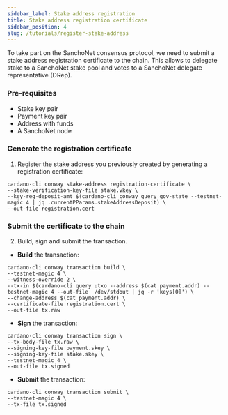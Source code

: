 ```yaml
---
sidebar_label: Stake address registration
title: Stake address registration certificate
sidebar_position: 4
slug: /tutorials/register-stake-address
---
```


To take part on the SanchoNet consensus protocol, we need to submit a stake address registration certificate to the chain. This allows to delegate stake to a SanchoNet stake pool
and votes to a SanchoNet delegate representative (DRep).

### Pre-requisites

* Stake key pair
* Payment key pair
* Address with funds
* A SanchoNet node

### Generate the registration certificate

1. Register the stake address you previously created by generating a registration certificate:

```
cardano-cli conway stake-address registration-certificate \
--stake-verification-key-file stake.vkey \
--key-reg-deposit-amt $(cardano-cli conway query gov-state --testnet-magic 4 | jq .currentPParams.stakeAddressDeposit) \
--out-file registration.cert
```

### Submit the certificate to the chain

2. Build, sign and submit the transaction.

* **Build** the transaction:

```
cardano-cli conway transaction build \
--testnet-magic 4 \
--witness-override 2 \
--tx-in $(cardano-cli query utxo --address $(cat payment.addr) --testnet-magic 4 --out-file  /dev/stdout | jq -r 'keys[0]') \
--change-address $(cat payment.addr) \
--certificate-file registration.cert \
--out-file tx.raw
```

* **Sign** the transaction:

```
cardano-cli conway transaction sign \
--tx-body-file tx.raw \
--signing-key-file payment.skey \
--signing-key-file stake.skey \
--testnet-magic 4 \
--out-file tx.signed
```

* **Submit** the transaction:

```
cardano-cli conway transaction submit \
--testnet-magic 4 \
--tx-file tx.signed
```
